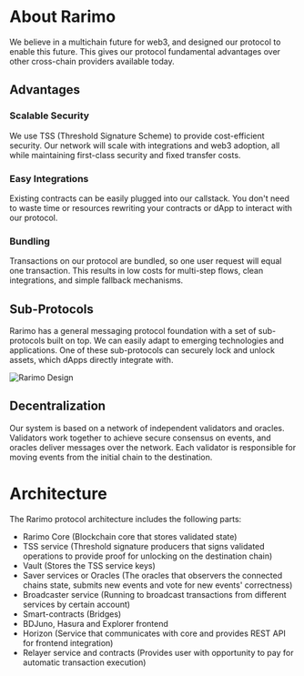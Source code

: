 ---
---

# About Rarimo

We believe in a multichain future for web3, and designed our protocol to enable this future.
This gives our protocol fundamental advantages over other cross-chain providers available today.

## Advantages

### Scalable Security

We use TSS (Threshold Signature Scheme) to provide cost-efficient security.
Our network will scale with integrations and web3 adoption, all while maintaining first-class security and fixed transfer costs.

### Easy Integrations

Existing contracts can be easily plugged into our callstack.
You don't need to waste time or resources rewriting your contracts or dApp to interact with our protocol.

### Bundling

Transactions on our protocol are bundled, so one user request will equal one transaction.
This results in low costs for multi-step flows, clean integrations, and simple fallback mechanisms.

## Sub-Protocols

Rarimo has a general messaging protocol foundation with a set of sub-protocols built on top.
We can easily adapt to emerging technologies and applications.
One of these sub-protocols can securely lock and unlock assets, which dApps directly integrate with.

![Rarimo Design](/img/rarimo-design.png)

## Decentralization

Our system is based on a network of independent validators and oracles.
Validators work together to achieve secure consensus on events, and oracles deliver messages over the network.
Each validator is responsible for moving events from the initial chain to the destination.

# Architecture

The Rarimo protocol architecture includes the following parts:

- Rarimo Core (Blockchain core that stores validated state)
- TSS service (Threshold signature producers that signs validated operations to provide proof for unlocking on the destination chain)
- Vault (Stores the TSS service keys)
- Saver services or Oracles (The oracles that observers the connected chains state, submits new events and vote for new events' correctness)
- Broadcaster service (Running to broadcast transactions from different services by certain account)
- Smart-contracts (Bridges)
- BDJuno, Hasura and Explorer frontend
- Horizon (Service that communicates with core and provides REST API for frontend integration)
- Relayer service and contracts (Provides user with opportunity to pay for automatic transaction execution)
